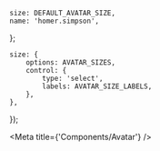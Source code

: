 

    size: DEFAULT_AVATAR_SIZE,
    name: 'homer.simpson',
};

    size: {
        options: AVATAR_SIZES,
        control: {
            type: 'select',
            labels: AVATAR_SIZE_LABELS,
        },
    },
});

<Meta title={'Components/Avatar'} />

<ArgsTable of={Avatar} exclude={[...DEFAULT_ARGUMENTSTABLE_EXCLUSION]} />

<Canvas hidden>
    <Story
        name="user"
        args={{
            size: DEFAULT_AVATAR_SIZE,
            image: 'https://picsum.photos/200/300?random=1',
            name: 'homer.simpson',
        }}
        argTypes={Utils.hideStyledComponentProperties({
            size: {
                options: AVATAR_SIZES,
                control: {
                    type: 'select',
                    labels: AVATAR_SIZE_LABELS,
                },
            },
        })}
    >
        {(args) => <Avatar {...args} />}
    </Story>
    <Story
        name="user fallback"
        args={{
            size: DEFAULT_AVATAR_SIZE,
            name: 'homer.simpson',
        }}
        argTypes={Utils.hideStyledComponentProperties({
            size: {
                options: AVATAR_SIZES,
                control: {
                    type: 'select',
                    labels: AVATAR_SIZE_LABELS,
                },
            },
        })}
    >
        {(args) => <Avatar {...args} />}
    </Story>
    <Story
        name="user with status"
        args={{
            size: DEFAULT_AVATAR_SIZE,
            status: 'online',
            image: 'https://picsum.photos/200/300?random=1',
            name: 'homer.simpson',
        }}
        argTypes={Utils.hideStyledComponentProperties({
            size: {
                options: AVATAR_SIZES,
                control: {
                    type: 'select',
                    labels: AVATAR_SIZE_LABELS,
                },
            },
            status: {
                options: STATUSBADGE_STATUSES,
                control: {
                    type: 'select',
                    labels: {
                        online: 'online',
                        away: 'away',
                        dnd: 'do not disturb',
                        offline: 'offline',
                    },
                },
            },
        })}
    >
        {(args) => <Avatar {...args} />}
    </Story>
    <Story
        name="user fallback with status"
        args={{
            size: DEFAULT_AVATAR_SIZE,
            status: 'online',
            name: 'homer.simpson',
        }}
        argTypes={Utils.hideStyledComponentProperties({
            size: {
                options: AVATAR_SIZES,
                control: {
                    type: 'select',
                    labels: AVATAR_SIZE_LABELS,
                },
            },
            status: {
                options: STATUSBADGE_STATUSES,
                control: {
                    type: 'select',
                    labels: {
                        online: 'online',
                        away: 'away',
                        dnd: 'do not disturb',
                        offline: 'offline',
                    },
                },
            },
        })}
    >
        {(args) => <Avatar {...args} />}
    </Story>
    <Story
        name="team"
        args={{
            hasBorder: true,
            size: DEFAULT_AVATAR_SIZE,
            image: 'https://picsum.photos/200/300?random=1',
            name: 'artemis',
            variant: 'rounded',
        }}
        argTypes={Utils.hideStyledComponentProperties({
            size: {
                options: AVATAR_SIZES,
                control: {
                    type: 'select',
                    labels: AVATAR_SIZE_LABELS,
                },
            },
        })}
    >
        {(args) => <Avatar {...args} />}
    </Story>
    <Story
        name="team with mentions"
        args={{
            hasBorder: true,
            mentions: 25,
            size: DEFAULT_AVATAR_SIZE,
            image: 'https://picsum.photos/200/300?random=1',
            name: 'artemis',
            variant: 'rounded',
        }}
        argTypes={Utils.hideStyledComponentProperties({
            size: {
                options: AVATAR_SIZES,
                control: {
                    type: 'select',
                    labels: AVATAR_SIZE_LABELS,
                },
            },
            mentions: {
                control: {
                    type: 'range',
                    min: 0,
                    max: 100,
                    step: 1,
                },
            },
        })}
    >
        {(args) => <Avatar {...args} />}
    </Story>
    <Story
        name="team fallback"
        args={{
            hasBorder: true,
            size: DEFAULT_AVATAR_SIZE,
            name: 'artemis',
            variant: 'rounded',
        }}
        argTypes={Utils.hideStyledComponentProperties({
            size: {
                options: AVATAR_SIZES,
                control: {
                    type: 'select',
                    labels: AVATAR_SIZE_LABELS,
                },
            },
        })}
    >
        {(args) => <Avatar {...args} />}
    </Story>
    <Story
        name="team fallback with mentions"
        args={{
            hasBorder: true,
            size: DEFAULT_AVATAR_SIZE,
            mentions: 25,
            name: 'artemis',
            variant: 'rounded',
        }}
        argTypes={Utils.hideStyledComponentProperties({
            size: {
                options: AVATAR_SIZES,
                control: {
                    type: 'select',
                    labels: AVATAR_SIZE_LABELS,
                },
            },
            mentions: {
                control: {
                    type: 'range',
                    min: 0,
                    max: 100,
                    step: 1,
                },
            },
        })}
    >
        {(args) => <Avatar {...args} />}
    </Story>
    <Story
        name="active team with mentions"
        args={{
            hasBorder: true,
            isActive: true,
            mentions: 25,
            size: DEFAULT_AVATAR_SIZE,
            image: 'https://picsum.photos/200/300?random=1',
            name: 'artemis',
            variant: 'rounded',
        }}
        argTypes={Utils.hideStyledComponentProperties({
            size: {
                options: AVATAR_SIZES,
                control: {
                    type: 'select',
                    labels: AVATAR_SIZE_LABELS,
                },
            },
            mentions: {
                control: {
                    type: 'range',
                    min: 0,
                    max: 100,
                    step: 1,
                },
            },
        })}
    >
        {(args) => <Avatar {...args} />}
    </Story>
    <Story
        name="active team fallback with mentions"
        args={{
            hasBorder: true,
            isActive: true,
            size: DEFAULT_AVATAR_SIZE,
            mentions: 25,
            name: 'artemis',
            variant: 'rounded',
        }}
        argTypes={Utils.hideStyledComponentProperties({
            size: {
                options: AVATAR_SIZES,
                control: {
                    type: 'select',
                    labels: AVATAR_SIZE_LABELS,
                },
            },
            mentions: {
                control: {
                    type: 'range',
                    min: 0,
                    max: 100,
                    step: 1,
                },
            },
        })}
    >
        {(args) => <Avatar {...args} />}
    </Story>
</Canvas>
